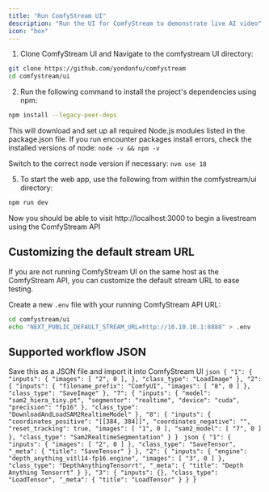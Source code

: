 ```yaml
---
title: "Run ComfyStream UI"
description: "Run the UI for ComfyStream to demonstrate live AI video"
icon: "box"
---
```



1. Clone ComfyStream UI and Navigate to the comfystream UI directory:
```bash
git clone https://github.com/yondonfu/comfystream
cd comfystream/ui
```
2.  Run the following command to install the project's dependencies using npm:
```bash
npm install --legacy-peer-deps
```
This will download and set up all required Node.js modules listed in the package.json file.
<Note>
If you run encounter packages install errors, check the installed versions of node:
`node -v && npm -v`

Switch to the correct node version if necessary: 
`nvm use 18`
</Note>

5. To start the web app, use the following from within the comfystream/ui directory:

```bash
npm run dev
```
Now you should be able to visit http://localhost:3000 to begin a livestream using the ComfyStream API

## Customizing the default stream URL
If you are not running ComfyStream UI on the same host as the ComfyStream API, you can customize the default stream URL to ease testing.

Create a new `.env` file with your running ComfyStream API URL:

```bash
cd comfystream/ui
echo "NEXT_PUBLIC_DEFAULT_STREAM_URL=http://10.10.10.1:8888" > .env
```

## Supported workflow JSON

Save this as a JSON file and import it into ComfyStream UI
<Tabs>
    <Tab title="Segment Anything 2">
        ```json
        {
            "1": {
                "inputs": {
                "images": [
                    "2",
                    0
                ],
                },
                "class_type": "LoadImage"
            },
            "2": {
                "inputs": {
                "filename_prefix": "ComfyUI",
                "images": [
                    "8",
                    0
                ]
                },
                "class_type": "SaveImage"
            },
            "7": {
                "inputs": {
                "model": "sam2_hiera_tiny.pt",
                "segmentor": "realtime",
                "device": "cuda",
                "precision": "fp16"
                },
                "class_type": "DownloadAndLoadSAM2RealtimeModel"
            },
            "8": {
                "inputs": {
                "coordinates_positive": "[[384, 384]]",
                "coordinates_negative": "",
                "reset_tracking": true,
                "images": [
                    "1",
                    0
                ],
                "sam2_model": [
                    "7",
                    0
                ]
                },
                "class_type": "Sam2RealtimeSegmentation"
            }
        }
        ```
    </Tab>
    <Tab title="Depth Anything 2">
        ```json
        {
            "1": {
                "inputs": {
                "images": [
                    "2",
                    0
                ]
                },
                "class_type": "SaveTensor",
                "_meta": {
                "title": "SaveTensor"
                }
            },
            "2": {
                "inputs": {
                "engine": "depth_anything_vitl14-fp16.engine",
                "images": [
                    "3",
                    0
                ]
                },
                "class_type": "DepthAnythingTensorrt",
                "_meta": {
                "title": "Depth Anything Tensorrt"
                }
            },
            "3": {
                "inputs": {},
                "class_type": "LoadTensor",
                "_meta": {
                "title": "LoadTensor"
                }
            }
        }
        ```
    </Tab>
</Tabs>
